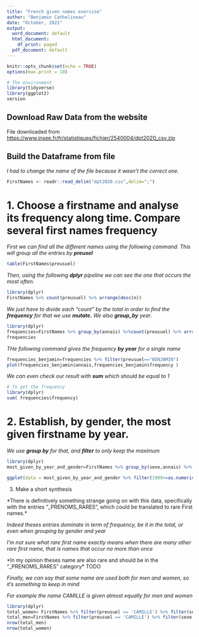 ```yaml
---
title: "French given names exercise"
author: "Benjamin Cathelineau"
date: "October, 2021"
output:
  word_document: default
  html_document:
    df_print: paged
  pdf_document: default
---
```


```r
knitr::opts_chunk$set(echo = TRUE)
options(max.print = 10)
```

```r
# The environment
library(tidyverse)
library(ggplot2)
version
```

## Download Raw Data from the website

File downloaded from [https://www.insee.fr/fr/statistiques/fichier/2540004/dpt2020_csv.zip](https://www.insee.fr/fr/statistiques/fichier/2540004/dpt2020_csv.zip)

## Build the Dataframe from file

*I had to change the name of the file because it wasn't the correct one.*
```r
FirstNames <- readr::read_delim("dpt2020.csv",delim=";")

```


# 1. Choose a firstname and analyse its frequency along time. Compare several first names frequency

*First we can find all the different names using the following command. This will group all the entries by * ***preusel***

```r
table(FirstNames$preusuel)
```

*Then, using the following* ***dplyr*** *pipeline we can see the one that occurs the most often.*

```r
library(dplyr)
FirstNames %>% count(preusuel) %>% arrange(desc(n)) 

```

*We just have to divide each "count" by the total in order to find the * ***frequency*** *for that we use * ***mutate.*** *We also* ***group_by*** *year*.

```r
library(dplyr)
frequencies=FirstNames %>% group_by(annais) %>%count(preusuel) %>% arrange(desc(n)) %>% mutate(frequency=n/nrow(FirstNames)) 
frequencies
```

*THe following command gives the frequency* ***by year*** *for a single name*

```r
frequencies_benjamin=frequencies %>% filter(preusuel=="BENJAMIN")
plot(frequencies_benjamin$annais,frequencies_benjamin$frequency )
```

*We can even check our result with* ***sum*** *which should be equal to 1*
```r
# To get the frequency
library(dplyr)
sum( frequencies$frequency)
```



# 2. Establish, by gender, the most given firstname by year. 

*We use* ***group by*** *for that, and* ***filter*** *to only keep the maximum*
```r
library(dplyr)
most_given_by_year_and_gender=FirstNames %>% group_by(sexe,annais) %>% filter(nombre==max(nombre)) 

ggplot(data = most_given_by_year_and_gender %>% filter(1999<=as.numeric( annais) & as.numeric( annais) <=2010 ), aes(x=annais, y=nombre, shape = factor(sexe), color = preusuel))+geom_point()
```



3. Make a short synthesis

*There is definitively something strange going on with this data, specifically with the entries "_PRENOMS_RARES", which could be translated to rare First names.*

*Indeed theses entries dominate in term of frequency, be it in the total, or even when grouping by gender and year*

*I'm not sure what rare first name exactly means when there are many other rare first name, that is names that occur no more than once* 

*In my opinion theses name are also rare and should be in the "_PRENOMS_RARES" category* TODO
 


*Finally, we can say that some name are used both for men and women, so it's something to keep in mind*

*For example the name CAMILLE is given almost equally for men and women*
```r
library(dplyr)
total_women= FirstNames %>% filter(preusuel == 'CAMILLE') %>% filter(sexe == 2)
total_men=FirstNames %>% filter(preusuel == 'CAMILLE') %>% filter(sexe == 1)
nrow(total_men)
nrow(total_women)
```

